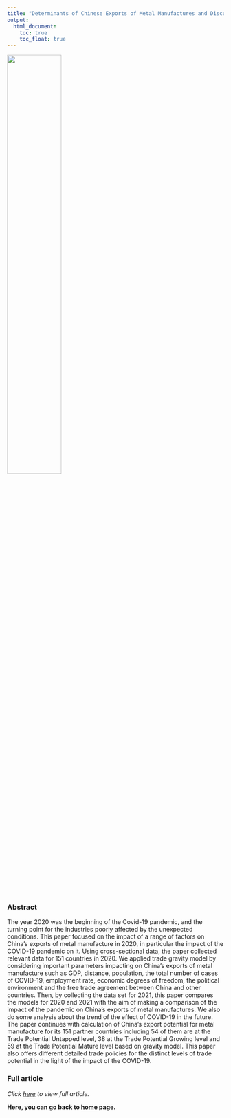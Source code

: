 ```yaml
---
title: "Determinants of Chinese Exports of Metal Manufactures and Discussion on Export Potential During Pandemic: Based on Trade Gravity Model"
output: 
  html_document:
    toc: true
    toc_float: true
---
```


<img src="images/publication.jpg" style="width:50%">

### Abstract

The year 2020 was the beginning of the Covid-19 pandemic, and the turning point for the industries poorly affected by the unexpected conditions. This paper focused on the impact of a range of factors on China’s exports of metal manufacture in 2020, in particular the impact of the COVID-19 pandemic on it. Using cross-sectional data, the paper collected relevant data for 151 countries in 2020. We applied trade gravity model by considering important parameters impacting on China’s exports of metal manufacture such as GDP, distance, population, the total number of cases of COVID-19, employment rate, economic degrees of freedom, the political environment and the free trade agreement between China and other countries. Then, by collecting the data set for 2021, this paper compares the models for 2020 and 2021 with the aim of making a comparison of the impact of the pandemic on China’s exports of metal manufactures. We also do some analysis about the trend of the effect of COVID-19 in the future. The paper continues with calculation of China’s export potential for metal manufacture for its 151 partner countries including 54 of them are at the Trade Potential Untapped level, 38 at the Trade Potential Growing level and 59 at the Trade Potential Mature level based on gravity model. This paper also offers different detailed trade policies for the distinct levels of trade potential in the light of the impact of the COVID-19.

### Full article

*Click [here](https://www.tandfonline.com/doi/full/10.1080/10971475.2024.2303793) to view full article.*

**Here, you can go back to [home](index.html) page.**